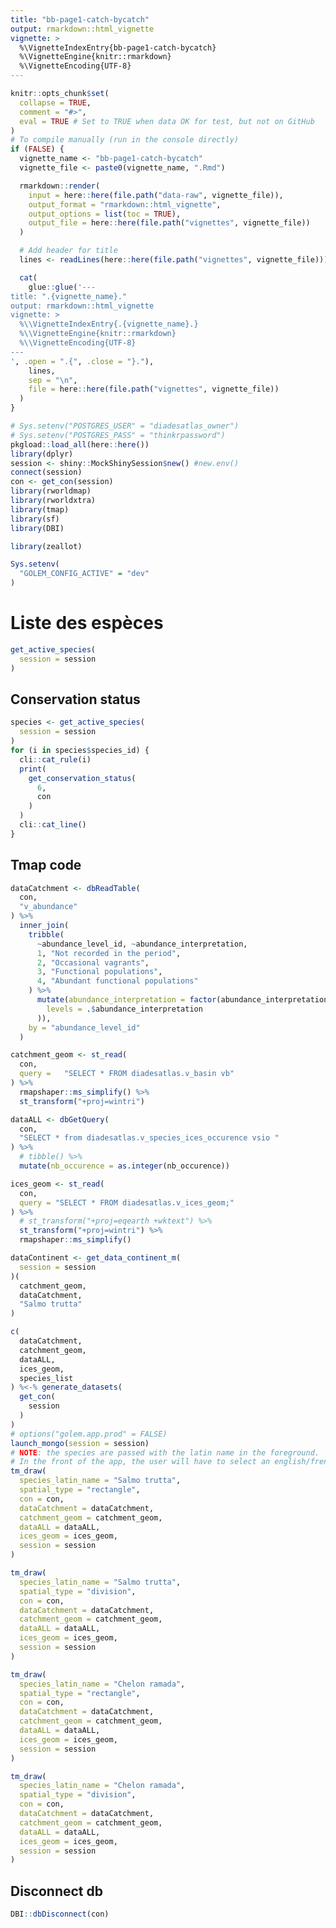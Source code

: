 ```yaml
---
title: "bb-page1-catch-bycatch"
output: rmarkdown::html_vignette
vignette: >
  %\VignetteIndexEntry{bb-page1-catch-bycatch}
  %\VignetteEngine{knitr::rmarkdown}
  %\VignetteEncoding{UTF-8}
---
```


```r
knitr::opts_chunk$set(
  collapse = TRUE,
  comment = "#>",
  eval = TRUE # Set to TRUE when data OK for test, but not on GitHub
)
# To compile manually (run in the console directly)
if (FALSE) {
  vignette_name <- "bb-page1-catch-bycatch"
  vignette_file <- paste0(vignette_name, ".Rmd")

  rmarkdown::render(
    input = here::here(file.path("data-raw", vignette_file)),
    output_format = "rmarkdown::html_vignette",
    output_options = list(toc = TRUE),
    output_file = here::here(file.path("vignettes", vignette_file))
  )

  # Add header for title
  lines <- readLines(here::here(file.path("vignettes", vignette_file)))

  cat(
    glue::glue('---
title: ".{vignette_name}."
output: rmarkdown::html_vignette
vignette: >
  %\\VignetteIndexEntry{.{vignette_name}.}
  %\\VignetteEngine{knitr::rmarkdown}
  %\\VignetteEncoding{UTF-8}
---
', .open = ".{", .close = "}."),
    lines,
    sep = "\n",
    file = here::here(file.path("vignettes", vignette_file))
  )
}
```

```r
# Sys.setenv("POSTGRES_USER" = "diadesatlas_owner")
# Sys.setenv("POSTGRES_PASS" = "thinkrpassword")
pkgload::load_all(here::here())
library(dplyr)
session <- shiny::MockShinySession$new() #new.env()
connect(session)
con <- get_con(session)
library(rworldmap)
library(rworldxtra)
library(tmap)
library(sf)
library(DBI)

library(zeallot)

Sys.setenv(
  "GOLEM_CONFIG_ACTIVE" = "dev"
)
```

# Liste des espèces 

```r
get_active_species(
  session = session
)
```

## Conservation status

```r
species <- get_active_species(
  session = session
)
for (i in species$species_id) {
  cli::cat_rule(i)
  print(
    get_conservation_status(
      6,
      con
    )
  )
  cli::cat_line()
}
```
## Tmap code 


```r
dataCatchment <- dbReadTable(
  con,
  "v_abundance"
) %>%
  inner_join(
    tribble(
      ~abundance_level_id, ~abundance_interpretation,
      1, "Not recorded in the period",
      2, "Occasional vagrants",
      3, "Functional populations",
      4, "Abundant functional populations"
    ) %>%
      mutate(abundance_interpretation = factor(abundance_interpretation,
        levels = .$abundance_interpretation
      )),
    by = "abundance_level_id"
  )

catchment_geom <- st_read(  
  con,
  query =   "SELECT * FROM diadesatlas.v_basin vb"
) %>%
  rmapshaper::ms_simplify() %>%
  st_transform("+proj=wintri")

dataALL <- dbGetQuery(
  con,
  "SELECT * from diadesatlas.v_species_ices_occurence vsio "
) %>%
  # tibble() %>%
  mutate(nb_occurence = as.integer(nb_occurence))

ices_geom <- st_read(
  con,
  query = "SELECT * FROM diadesatlas.v_ices_geom;"
) %>%
  # st_transform("+proj=eqearth +wktext") %>%
  st_transform("+proj=wintri") %>%
  rmapshaper::ms_simplify()

dataContinent <- get_data_continent_m(
  session = session
)(
  catchment_geom,
  dataCatchment,
  "Salmo trutta"
)
```

```r
c(
  dataCatchment,
  catchment_geom,
  dataALL,
  ices_geom,
  species_list
) %<-% generate_datasets(
  get_con(
    session
  )
)
# options("golem.app.prod" = FALSE)
launch_mongo(session = session)
# NOTE: the species are passed with the latin name in the foreground.
# In the front of the app, the user will have to select an english/french name
tm_draw(
  species_latin_name = "Salmo trutta",
  spatial_type = "rectangle",
  con = con,
  dataCatchment = dataCatchment,
  catchment_geom = catchment_geom,
  dataALL = dataALL,
  ices_geom = ices_geom,
  session = session
)

tm_draw(
  species_latin_name = "Salmo trutta",
  spatial_type = "division",
  con = con,
  dataCatchment = dataCatchment,
  catchment_geom = catchment_geom,
  dataALL = dataALL,
  ices_geom = ices_geom,
  session = session
)

tm_draw(
  species_latin_name = "Chelon ramada",
  spatial_type = "rectangle",
  con = con,
  dataCatchment = dataCatchment,
  catchment_geom = catchment_geom,
  dataALL = dataALL,
  ices_geom = ices_geom,
  session = session
)

tm_draw(
  species_latin_name = "Chelon ramada",
  spatial_type = "division",
  con = con,
  dataCatchment = dataCatchment,
  catchment_geom = catchment_geom,
  dataALL = dataALL,
  ices_geom = ices_geom,
  session = session
)
```

## Disconnect db
```r
DBI::dbDisconnect(con)
```

